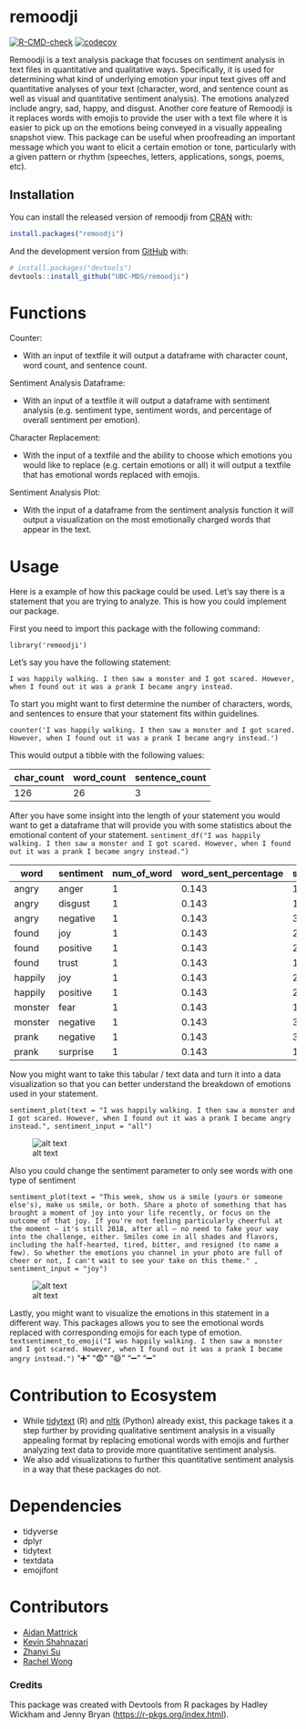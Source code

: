 <!-- README.md is generated from README.Rmd. Please edit that file -->
# remoodji
<!-- badges: start -->
[![R-CMD-check](https://github.com/UBC-MDS/remoodji/workflows/R-CMD-check/badge.svg)](https://github.com/UBC-MDS/remoodji/actions)
[![codecov](https://codecov.io/gh/UBC-MDS/remoodji/branch/master/graph/badge.svg?token=7XPNSHR40J)](https://codecov.io/gh/UBC-MDS/remoodji)
<!-- badges: end -->

Remoodji is a text analysis package that focuses on sentiment analysis
in text files in quantitative and qualitative ways. Specifically, it is
used for determining what kind of underlying emotion your input text
gives off and quantitative analyses of your text (character, word, and
sentence count as well as visual and quantitative sentiment analysis).
The emotions analyzed include angry, sad, happy, and disgust. Another
core feature of Remoodji is it replaces words with emojis to provide the
user with a text file where it is easier to pick up on the emotions
being conveyed in a visually appealing snapshot view. This package can
be useful when proofreading an important message which you want to
elicit a certain emotion or tone, particularly with a given pattern or
rhythm (speeches, letters, applications, songs, poems, etc).

## Installation
You can install the released version of remoodji from
[CRAN](https://CRAN.R-project.org) with:

``` r
install.packages("remoodji")
```
And the development version from [GitHub](https://github.com/) with:

``` r
# install.packages("devtools")
devtools::install_github("UBC-MDS/remoodji")
```
# Functions

Counter: 

- With an input of textfile it will output a dataframe with
character count, word count, and sentence count.

Sentiment Analysis Dataframe: 

- With an input of a textfile it will
output a dataframe with sentiment analysis (e.g. sentiment type,
sentiment words, and percentage of overall sentiment per emotion).

Character Replacement: 

- With the input of a textfile and the ability to
choose which emotions you would like to replace (e.g. certain emotions
or all) it will output a textfile that has emotional words replaced with
emojis.

Sentiment Analysis Plot: 

- With the input of a dataframe from the
sentiment analysis function it will output a visualization on the most
emotionally charged words that appear in the text.

# Usage

Here is a example of how this package could be used. Let's say there is a statement that you are trying to analyze. This is how you could implement our package.

First you need to import this package with the following command: 

`library('remoodji')`


Let's say you have the following statement:

`I was happily walking. I then saw a monster and I got scared. However, when I found out it was a prank I became angry instead.`

To start you might want to first determine the number of characters, words, and sentences to ensure that your statement fits within guidelines.

`counter('I was happily walking. I then saw a monster and I got scared. However, when I found out it was a prank I became angry instead.')`

This would output a tibble with the following values:

 | char_count  | word_count    |sentence_count|
 | ------------- | ------------- | -------------| 
| 126          | 26            |       3       |

After you have some insight into the length of your statement you would want to get a dataframe that will provide you with some statistics about the emotional content of your statement.
`sentiment_df("I was happily walking. I then saw a monster and I got scared. However, when I found out it was a prank I became angry instead.")`

| word  | sentiment | num_of_word| word_sent_percentage | sentiment_count |  
| ------------- | ------------- | ------------- | ------------- | ------------- |
| angry  | anger  | 1     | 0.143  | 1 |
| angry | disgust   | 1     | 0.143  | 1 |
| angry | negative  | 1     | 0.143  | 3  |
| found | joy   | 1         | 0.143  | 2 |
| found  | positive   | 1        | 0.143  | 2  |
| found  | trust  | 1  | 0.143  | 1  |
| happily  | joy  | 1  | 0.143  | 2  |
| happily  | positive  | 1  | 0.143  | 2  |
| monster | fear  | 1| 0.143  | 1  |
| monster  | negative | 1 | 0.143  | 3 |
| prank  | negative | 1 | 0.143 | 3  |
| prank  | surprise  | 1  | 0.143  | 1 |



Now you might want to take this tabular / text data and turn it into a data visualization so that you can better understand the breakdown of emotions used in your statement.

`sentiment_plot(text = "I was happily walking. I then saw a monster and I got scared. However, when I found out it was a prank I became angry instead.", sentiment_input = "all")`

![alt text](assets/Plot_example1.png)

Also you could change the sentiment parameter to only see words with one type of sentiment 

`sentiment_plot(text = "This week, show us a smile (yours or someone else's), make us smile, or both. Share a photo of something that has brought a moment of joy into your life recently, or focus on the outcome of that joy. If you're not feeling particularly cheerful at the moment — it's still 2018, after all — no need to fake your way into the challenge, either. Smiles come in all shades and flavors, including the half-hearted, tired, bitter, and resigned (to name a few). So whether the emotions you channel in your photo are full of cheer or not, I can't wait to see your take on this theme." , sentiment_input = "joy")`

![alt text](assets/Plot_example2.png)

 Lastly, you might want to visualize the emotions in this statement in a different way. This packages allows you to see the emotional words replaced with corresponding emojis for each type of emotion.
 `textsentiment_to_emoji("I was happily walking. I then saw a monster and I got scared. However, when I found out it was a prank I became angry instead.")`
 "➕" "😨" "😄" "➖" "➖" 

# Contribution to Ecosystem
-   While [tidytext](https://github.com/juliasilge/tidytext) (R) and
    [nltk](https://github.com/nltk/nltk) (Python) already exist, this
    package takes it a step further by providing qualitative sentiment
    analysis in a visually appealing format by replacing emotional words
    with emojis and further analyzing text data to provide more
    quantitative sentiment analysis.
-   We also add visualizations to further this quantitative sentiment
    analysis in a way that these packages do not.
    
# Dependencies
-   tidyverse
-   dplyr
-   tidytext
-   textdata
-   emojifont

# Contributors
-   [Aidan Mattrick](https://github.com/aidanmattrick)
-   [Kevin Shahnazari](https://github.com/kshahnazari1998)
-   [Zhanyi Su](https://github.com/YikiSu)
-   [Rachel Wong](https://github.com/rachelywong)

### Credits
This package was created with Devtools from R packages by Hadley Wickham
and Jenny Bryan (<https://r-pkgs.org/index.html>).
    




